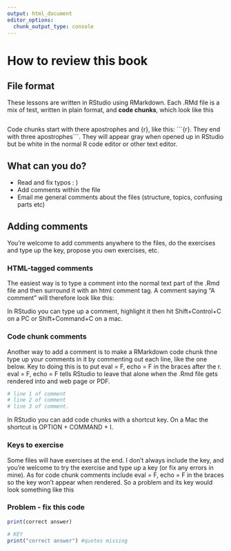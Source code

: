 ```yaml
---
output: html_document
editor_options: 
  chunk_output_type: console
---
```

# How to review this book


## File format

These lessons are written in RStudio using RMarkdown.  Each .RMd file is a mix of test, written in plain format, and **code chunks**, which look like this

```r


```

Code chunks start with there apostrophes and {r}, like this: \`\`\`{r}.  They end with three apostrophes\`\`\`.  They will appear gray when opened up in RStudio but be white in the normal R code editor or other text editor.

## What can you do?

* Read and fix typos : )
* Add comments within the file
* Email me general comments about the files (structure, topics, confusing parts etc)

## Adding comments


You're welcome to add comments anywhere to the files, do the exercises and type up the key, propose you own exercises, etc.

### HTML-tagged comments 

The easiest way is to type a comment into the normal text part of the .Rmd file and then surround it with an html comment tag.  A comment saying "A comment" will therefore look like this:

<!-- A comment -->

In RStudio you can type up a comment, highlight it then hit Shift+Control+C on a PC or Shift+Command+C on a mac.

### Code chunk comments

Another way to add a comment is to make a RMarkdown code chunk thne type up your comments in it by commenting out each line, like the one below.  Key to doing this is to put eval = F, echo = F in the braces after the r.  eval = F, echo = F tells RStudio to leave that alone when the .Rmd file gets rendered into and web page or PDF.

```r
# line 1 of comment
# line 2 of comment
# line 3 of comment.
```

In RStudio you can add code chunks with a shortcut key.  On a Mac the shortcut is OPTION + COMMAND + I.


### Keys to exercise

Some files will have exercises at the end.  I don't always include the key, and you're welcome to try the exercise and type up a key (or fix any errors in mine).  As for code chunk comments include  eval = F, echo = F in the braces so the key won't appear when rendered.    So a problem and its key would look something like this


### Problem - fix this code

```r
print(correct answer)
```


```r
# KEY
print("correct answer") #quotes missing
```

